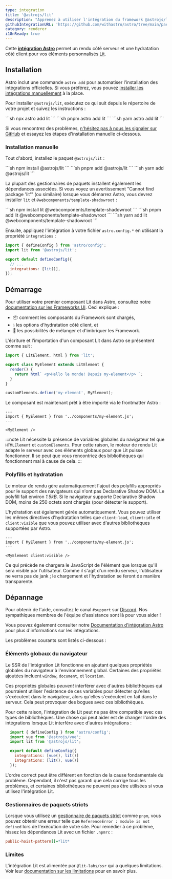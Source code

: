 ```yaml
---
type: integration
title: '@astrojs/lit'
description: "Apprenez à utiliser l'intégration du framework @astrojs/lit pour élargir la prise en charge des composants dans votre projet Astro."
githubIntegrationURL: 'https://github.com/withastro/astro/tree/main/packages/integrations/lit/'
category: renderer
i18nReady: true
---
```


Cette **[intégration Astro][astro-integration]** permet un rendu côté serveur et une hydratation côté client pour vos éléments personnalisés [Lit](https://lit.dev/).

## Installation

Astro inclut une commande `astro add` pour automatiser l'installation des intégrations officielles. Si vous préférez, vous pouvez [installer les intégrations manuellement](#installation-manuelle) à la place.

Pour installer `@astrojs/lit`, exécutez ce qui suit depuis le répertoire de votre projet et suivez les instructions :

<PackageManagerTabs>
  <Fragment slot="npm">
    ```sh
    npx astro add lit
    ```
  </Fragment>
  <Fragment slot="pnpm">
    ```sh
    pnpm astro add lit
    ```
  </Fragment>
  <Fragment slot="yarn">
    ```sh
    yarn astro add lit
    ```
  </Fragment>
</PackageManagerTabs>

Si vous rencontrez des problèmes, [n'hésitez pas à nous les signaler sur GitHub](https://github.com/withastro/astro/issues) et essayez les étapes d'installation manuelle ci-dessous.

### Installation manuelle

Tout d'abord, installez le paquet `@astrojs/lit` :

<PackageManagerTabs>
  <Fragment slot="npm">
    ```sh
    npm install @astrojs/lit
    ```
  </Fragment>
  <Fragment slot="pnpm">
    ```sh
    pnpm add @astrojs/lit
    ```
  </Fragment>
  <Fragment slot="yarn">
    ```sh
    yarn add @astrojs/lit
    ```
  </Fragment>
</PackageManagerTabs>

La plupart des gestionnaires de paquets installent également les dépendances associées. Si vous voyez un avertissement "Cannot find package 'lit'" (ou similaire) lorsque vous démarrez Astro, vous devrez installer `lit` et `@webcomponents/template-shadowroot` :

<PackageManagerTabs>
  <Fragment slot="npm">
    ```sh
    npm install lit @webcomponents/template-shadowroot
    ```
  </Fragment>
  <Fragment slot="pnpm">
    ```sh
    pnpm add lit @webcomponents/template-shadowroot
    ```
  </Fragment>
  <Fragment slot="yarn">
    ```sh
    yarn add lit @webcomponents/template-shadowroot
    ```
  </Fragment>
</PackageManagerTabs>

Ensuite, appliquez l'intégration à votre fichier `astro.config.*` en utilisant la propriété `integrations` :

```js ins={2} ins="lit()" title="astro.config.mjs"
import { defineConfig } from 'astro/config';
import lit from '@astrojs/lit';

export default defineConfig({
  // ...
  integrations: [lit()],
});
```

## Démarrage

Pour utiliser votre premier composant Lit dans Astro, consultez notre [documentation sur les Frameworks UI][astro-ui-frameworks]. Ceci explique :

* 📦 comment les composants du Framework sont chargés,
* 💧 les options d'hydratation côté client, et
* 🤝 les possibilités de mélanger et d'imbriquer les Framework.

L'écriture et l'importation d'un composant Lit dans Astro se présentent comme suit :

```js title="src/components/my-element.js"
import { LitElement, html } from 'lit';

export class MyElement extends LitElement {
  render() {
    return html` <p>Hello le monde! Depuis my-element</p> `;
  }
}

customElements.define('my-element', MyElement);
```

Le composant est maintenant prêt à être importé via le frontmatter Astro :

```astro title="src/pages/index.astro"
---
import { MyElement } from '../components/my-element.js';
---

<MyElement />
```

:::note
Lit nécessite la présence de variables globales du navigateur tel que `HTMLElement` et `customElements`. Pour cette raison, le moteur de rendu Lit adapte le serveur avec ces éléments globaux pour que Lit puisse fonctionner. Il se peut que vous rencontriez des bibliothèques qui fonctionnent mal à cause de cela.
:::

### Polyfills et hydratation

Le moteur de rendu gère automatiquement l'ajout des polyfills appropriés pour le support des navigateurs qui n'ont pas Declarative Shadow DOM. Le polyfill fait environ *1.5kB*. Si le navigateur supporte Declarative Shadow DOM, moins de 250 octets sont chargés (pour détecter le support).

L'hydratation est également gérée automatiquement. Vous pouvez utiliser les mêmes directives d'hydratation telles que `client:load`, `client:idle` et `client:visible` que vous pouvez utiliser avec d'autres bibliothèques supportées par Astro.

```astro
---
import { MyElement } from '../components/my-element.js';
---

<MyElement client:visible />
```

Ce qui précède ne chargera le JavaScript de l'élément que lorsque qu'il sera visible par l'utilsateur. Comme il s'agit d'un rendu serveur, l'utilisateur ne verra pas de jank ; le chargement et l'hydratation se feront de manière transparente.

## Dépannage

Pour obtenir de l'aide, consultez le canal `#support` sur [Discord](https://astro.build/chat). Nos sympathiques membres de l'équipe d'assistance sont là pour vous aider !

Vous pouvez également consulter notre [Documentation d'intégration Astro][astro-integration] pour plus d'informations sur les intégrations.

Les problèmes courants sont listés ci-dessous :

### Éléments globaux du navigateur

Le SSR de l'intégration Lit fonctionne en ajoutant quelques propriétés globales du navigateur à l'environnement global. Certaines des propriétés ajoutées incluent `window`, `document`, et `location`.

Ces propriétés globales *peuvent* interférer avec d'autres bibliothèques qui pourraient utiliser l'existence de ces variables pour détecter qu'elles s'exécutent dans le navigateur, alors qu'elles s'exécutent en fait dans le serveur. Cela peut provoquer des bogues avec ces bibliothèques.

Pour cette raison, l'intégration de Lit peut ne pas être compatible avec ces types de bibliothèques. Une chose qui peut aider est de changer l'ordre des intégrations lorsque Lit interfère avec d'autres intégrations :

```js lang="js" title="astro.config.mjs" ins={7} del={6}
  import { defineConfig } from 'astro/config';
  import vue from '@astrojs/vue';
  import lit from '@astrojs/lit';

  export default defineConfig({
    integrations: [vue(), lit()]
    integrations: [lit(), vue()]
  });
```

L'ordre correct peut être différent en fonction de la cause fondamentale du problème. Cependant, il n'est pas garanti que cela corrige tous les problèmes, et certaines bibliothèques ne peuvent pas être utilisées si vous utilisez l'intégration Lit.

### Gestionnaires de paquets stricts

Lorsque vous utilisez un [gestionnaire de paquets strict](https://pnpm.io/pnpm-vs-npm#npms-flat-tree) comme `pnpm`, vous pouvez obtenir une erreur telle que `ReferenceError : module is not defined` lors de l'exécution de votre site. Pour remédier à ce problème, hissez les dépendances Lit avec un fichier `.npmrc` :

```ini title=".npmrc"
public-hoist-pattern[]=*lit*
```

### Limites

L'intégration Lit est alimentée par `@lit-labs/ssr` qui a quelques limitations. Voir leur [documentation sur les limitations](https://www.npmjs.com/package/@lit-labs/ssr#user-content-notes-and-limitations) pour en savoir plus.

[astro-integration]: /fr/guides/integrations-guide/

[astro-ui-frameworks]: /fr/core-concepts/framework-components/#using-framework-components
